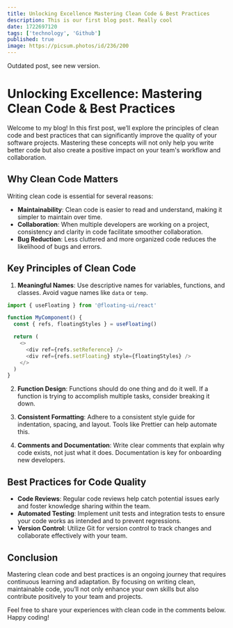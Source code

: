 ```yaml
---
title: Unlocking Excellence Mastering Clean Code & Best Practices
description: This is our first blog post. Really cool
date: 1722697120
tags: ['technology', 'Github']
published: true
image: https://picsum.photos/id/236/200
---
```


<Callout type='warning'>Outdated post, see new version.</Callout>

# Unlocking Excellence: Mastering Clean Code & Best Practices

Welcome to my blog! In this first post, we’ll explore the principles of clean code and best practices that can significantly improve the quality of your software projects. Mastering these concepts will not only help you write better code but also create a positive impact on your team's workflow and collaboration.

## Why Clean Code Matters

Writing clean code is essential for several reasons:

- **Maintainability**: Clean code is easier to read and understand, making it simpler to maintain over time.
- **Collaboration**: When multiple developers are working on a project, consistency and clarity in code facilitate smoother collaboration.
- **Bug Reduction**: Less cluttered and more organized code reduces the likelihood of bugs and errors.

## Key Principles of Clean Code

1. **Meaningful Names**: Use descriptive names for variables, functions, and classes. Avoid vague names like `data` or `temp`.

```js {4} showLineNumbers title="example.js"
import { useFloating } from '@floating-ui/react'

function MyComponent() {
  const { refs, floatingStyles } = useFloating()

  return (
    <>
      <div ref={refs.setReference} />
      <div ref={refs.setFloating} style={floatingStyles} />
    </>
  )
}
```

2. **Function Design**: Functions should do one thing and do it well. If a function is trying to accomplish multiple tasks, consider breaking it down.

3. **Consistent Formatting**: Adhere to a consistent style guide for indentation, spacing, and layout. Tools like Prettier can help automate this.

4. **Comments and Documentation**: Write clear comments that explain why code exists, not just what it does. Documentation is key for onboarding new developers.

## Best Practices for Code Quality

- **Code Reviews**: Regular code reviews help catch potential issues early and foster knowledge sharing within the team.
- **Automated Testing**: Implement unit tests and integration tests to ensure your code works as intended and to prevent regressions.
- **Version Control**: Utilize Git for version control to track changes and collaborate effectively with your team.

## Conclusion

Mastering clean code and best practices is an ongoing journey that requires continuous learning and adaptation. By focusing on writing clean, maintainable code, you’ll not only enhance your own skills but also contribute positively to your team and projects.

Feel free to share your experiences with clean code in the comments below. Happy coding!
